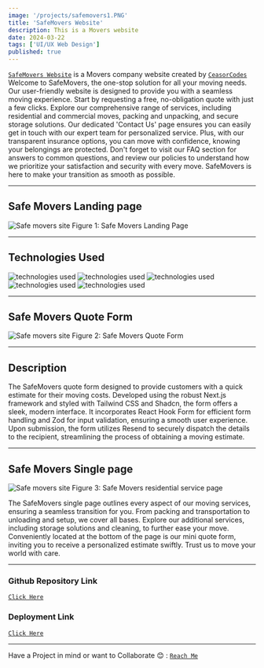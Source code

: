 ```yaml
---
image: '/projects/safemovers1.PNG'
title: 'SafeMovers Website'
description: This is a Movers website
date: 2024-03-22
tags: ['UI/UX Web Design']
published: true
---
```


[`SafeMovers Website`](https://safe-movers.vercel.app/) is a Movers company website created by
[`CeasorCodes`](https://ceasorcodes.vercel.app/) Welcome to SafeMovers, the one-stop solution for all your moving needs. Our user-friendly website is designed to provide you with a seamless moving experience. Start by requesting a free, no-obligation quote with just a few clicks.
Explore our comprehensive range of services, including residential and commercial moves, packing and unpacking, and secure storage solutions. Our dedicated 'Contact Us' page ensures you can easily get in touch with our expert team for personalized service. Plus, with our transparent insurance options, you can move with confidence, knowing your belongings are protected.
Don't forget to visit our FAQ section for answers to common questions, and review our policies to understand how we prioritize your satisfaction and security with every move. SafeMovers is here to make your transition as smooth as possible.

---

## Safe Movers Landing page

<img
  src="/projects/safemovers1.PNG"
  alt="Safe movers site"
  className=" w-full h-56 rounded-xl"
/>
<span className="mix-blend-plus-lighter text-zinc-200/80">
  Figure 1: Safe Movers Landing Page
</span>

---

## Technologies Used

<div className="flex flex-row gap-12">
  <img
    src="/technologies/nextjs-fill.svg"
    alt="technologies used"
    className=" h-16 w-16 rounded-full"
  />
  <img
    src="/technologies/tailwindcss.svg"
    alt="technologies used"
    className=" h-16 w-16 rounded-full"
  />
  <img
    src="/technologies/shadcn.svg"
    alt="technologies used"
    className=" h-16 w-16 rounded-full"
  />
  <img
    src="/technologies/framer-motion.svg"
    alt="technologies used"
    className=" h-16 w-16 rounded-full"
  />
  <img
    src="/technologies/sanity.svg"
    alt="technologies used"
    className=" h-16 w-16 rounded-full"
  />
</div>

---

## Safe Movers Quote Form

<img
  src="/projects/safemoversform.PNG"
  alt="Safe movers site"
  className=" w-full h-56 rounded-xl"
/>
<span className="mix-blend-plus-lighter text-zinc-200/80">
  Figure 2: Safe Movers Quote Form
</span>

---

## Description

The SafeMovers quote form designed to provide customers with a quick estimate for their moving costs. Developed using the robust Next.js framework and styled with Tailwind CSS and Shadcn, the form offers a sleek, modern interface.
It incorporates React Hook Form for efficient form handling and Zod for input validation, ensuring a smooth user experience.
Upon submission, the form utilizes Resend to securely dispatch the details to the recipient, streamlining the process of obtaining a moving estimate.

---

## Safe Movers Single page

<img
  src="/projects/safemoverspages.PNG"
  alt="Safe movers site"
  className=" w-full h-56 rounded-xl border border-black dark:border-white"
/>
<span className="mix-blend-plus-lighter text-zinc-200/80">
  Figure 3: Safe Movers residential service page
</span>

The SafeMovers single page outlines every aspect of our moving services, ensuring a seamless transition for you. From packing and transportation to unloading and setup, we cover all bases.
Explore our additional services, including storage solutions and cleaning, to further ease your move.
Conveniently located at the bottom of the page is our mini quote form, inviting you to receive a personalized estimate swiftly. Trust us to move your world with care.

---

### Github Repository Link

[`Click Here`](https://github.com/Ceasor7/safe-mover)

### Deployment Link

[`Click Here`](https://safe-movers.vercel.app/)

---

Have a Project in mind or want to Collaborate 😊 : [`Reach Me`](https://ceasorcodes.vercel.app/contact)
